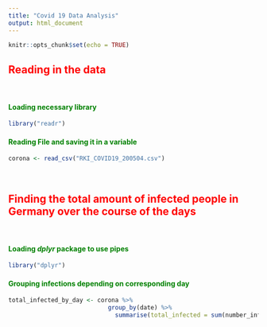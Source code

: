 ```yaml
---
title: "Covid 19 Data Analysis"
output: html_document
---
```


```r
knitr::opts_chunk$set(echo = TRUE)
```

## <span style="color:red"> Reading in the data  </span>


</br>

#### <span style="color:green"> Loading necessary library </span>

```r
library("readr")
```

#### <span style="color:green"> Reading File and saving it in a variable</span>

```r
corona <- read_csv("RKI_COVID19_200504.csv")
```


</br>

## <span style="color:red"> Finding the total amount of infected people in Germany over the course of the days </span>   

</br>

#### <span style="color:green"> Loading *dplyr* package to use pipes </span>

```r
library("dplyr")
```

#### <span style="color:green"> Grouping infections depending on corresponding day </span>
```r
total_infected_by_day <- corona %>%
                            group_by(date) %>%
                              summarise(total_infected = sum(number_infected))
```